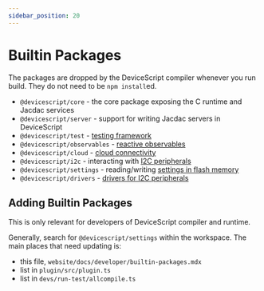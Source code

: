 ```yaml
---
sidebar_position: 20
---
```


# Builtin Packages

The packages are dropped by the DeviceScript compiler whenever you run build.
They do not need to be `npm install`ed.

-   `@devicescript/core` - the core package exposing the C runtime and Jacdac services
-   `@devicescript/server` - support for writing Jacdac servers in DeviceScript
-   `@devicescript/test` - [testing framework](/developer/testing)
-   `@devicescript/observables` - [reactive observables](/developer/observables)
-   `@devicescript/cloud` - [cloud connectivity](/developer/cloud)
-   `@devicescript/i2c` - interacting with [I2C peripherals](/developer/servers/i2c)
-   `@devicescript/settings` - reading/writing [settings in flash memory](/developer/settings)
-   `@devicescript/drivers` - [drivers for I2C peripherals](/developer/servers/drivers)

## Adding Builtin Packages

This is only relevant for developers of DeviceScript compiler and runtime.

Generally, search for `@devicescript/settings` within the workspace.
The main places that need updating is:

-   this file, `website/docs/developer/builtin-packages.mdx`
-   list in `plugin/src/plugin.ts`
-   list in `devs/run-test/allcompile.ts`
